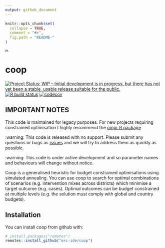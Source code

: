 ```yaml
---
output: github_document
---
```


<!-- README.md is generated from README.Rmd. Please edit that file -->

```r
knitr::opts_chunk$set(
  collapse = TRUE,
  comment = "#>",
  fig.path = "README-"
)
```
<img src="https://github.com/mrc-ide/coop/blob/master/coop_logo.jpg" alt="Drawing" align="centre" style="width: 10px; border: 0;"/>

# coop

<!-- badges: start -->
[![Project Status: WIP – Initial development is in progress, but there has not yet been a stable, usable release suitable for the public.](https://www.repostatus.org/badges/latest/wip.svg)](https://www.repostatus.org/#wip)
[![R build status](https://github.com/mrc-ide/coop/workflows/R-CMD-check/badge.svg)](https://github.com/mrc-ide/coop/actions)
[![codecov](https://codecov.io/gh/mrc-ide/nimue/branch/master/graph/badge.svg)](https://codecov.io/gh/mrc-ide/coop)
<!-- badges: end -->

## IMPORTANT NOTES

This code is maintained for legacy purposes. For new projects requiring constrained optimisation I highly recommend the [ompr R package](https://dirkschumacher.github.io/ompr/)

:warning: This code is released with no support. Please submit any questions or bugs as [issues](https://github.com/mrc-ide/coop/issues) and we will try to address them as quickly as possible.

:warning: This code is under active development and so parameter names and behaviours will change without notice.

Coop is a generalised heuristic for budget constrained optimisations using simulated annealing. You can use coop to search for optimal combinations of scenarios (e.g. intervention mixes across districts) which minimise a target outcome (e.g. cases). Optimal outcomes can be budget constrained at multiple levels (e.g. the solution must comply with global and country budgets).

## Installation

You can install coop from github with:

```r
# install.packages("remotes")
remotes::install_github("mrc-ide/coop")
```
